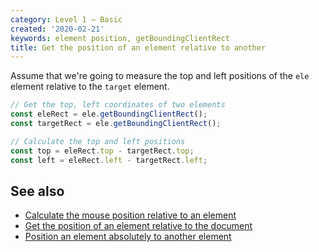 ```yaml
---
category: Level 1 — Basic
created: '2020-02-21'
keywords: element position, getBoundingClientRect
title: Get the position of an element relative to another
---
```


Assume that we're going to measure the top and left positions of the `ele` element relative to the `target` element.

```js
// Get the top, left coordinates of two elements
const eleRect = ele.getBoundingClientRect();
const targetRect = ele.getBoundingClientRect();

// Calculate the top and left positions
const top = eleRect.top - targetRect.top;
const left = eleRect.left - targetRect.left;
```

## See also

-   [Calculate the mouse position relative to an element](https://phuoc.ng/collection/html-dom/calculate-the-mouse-position-relative-to-an-element)
-   [Get the position of an element relative to the document](https://phuoc.ng/collection/html-dom/get-the-position-of-an-element-relative-to-the-document)
-   [Position an element absolutely to another element](https://phuoc.ng/collection/html-dom/position-an-element-absolutely-to-another-element)
